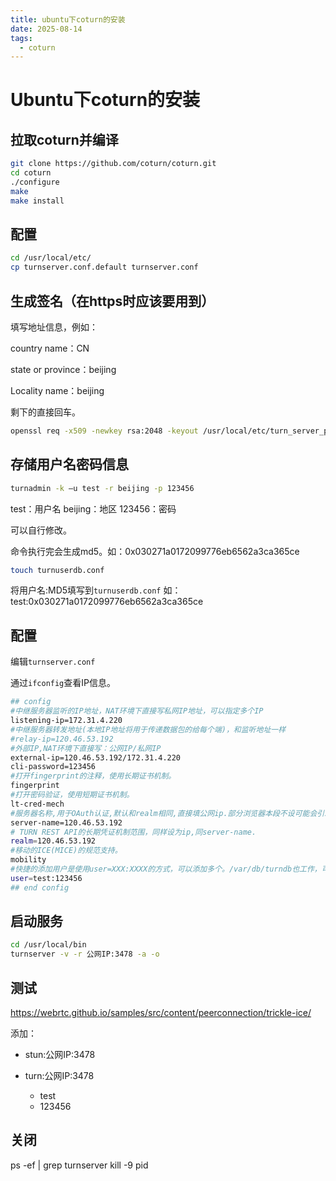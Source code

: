 ```yaml
---
title: ubuntu下coturn的安装
date: 2025-08-14
tags:
  - coturn
---
```


# Ubuntu下coturn的安装

## 拉取coturn并编译

```bash
git clone https://github.com/coturn/coturn.git
cd coturn
./configure
make
make install
```

## 配置

```bash
cd /usr/local/etc/
cp turnserver.conf.default turnserver.conf
```

## 生成签名（在https时应该要用到）

填写地址信息，例如：

country name：CN

state or province：beijing

Locality name：beijing

剩下的直接回车。

```bash
openssl req -x509 -newkey rsa:2048 -keyout /usr/local/etc/turn_server_pkey.pem -out /usr/local/etc/turn_server_cert.pem -days 99999 -nodes
```

## 存储用户名密码信息

```bash
turnadmin -k –u test -r beijing -p 123456
```

test：用户名
beijing：地区
123456：密码

可以自行修改。

命令执行完会生成md5。如：0x030271a0172099776eb6562a3ca365ce

```bash
touch turnuserdb.conf
```
将用户名:MD5填写到`turnuserdb.conf`
如：test:0x030271a0172099776eb6562a3ca365ce

## 配置

编辑`turnserver.conf`

通过`ifconfig`查看IP信息。

```bash
## config
#中继服务器监听的IP地址，NAT环境下直接写私网IP地址，可以指定多个IP
listening-ip=172.31.4.220
#中继服务器转发地址(本地IP地址将用于传递数据包的给每个端)，和监听地址一样
#relay-ip=120.46.53.192
#外部IP,NAT环境下直接写：公网IP/私网IP
external-ip=120.46.53.192/172.31.4.220
cli-password=123456
#打开fingerprint的注释，使用长期证书机制。
fingerprint
#打开密码验证，使用短期证书机制。
lt-cred-mech
#服务器名称,用于OAuth认证,默认和realm相同,直接填公网ip.部分浏览器本段不设可能会引发cors错误。
server-name=120.46.53.192
# TURN REST API的长期凭证机制范围，同样设为ip,同server-name.
realm=120.46.53.192
#移动的ICE(MICE)的规范支持。
mobility
#快捷的添加用户是使用user=XXX:XXXX的方式，可以添加多个。/var/db/turndb也工作，可以使用turnadmin来管理其中用户，可以添加多个。
user=test:123456
## end config
```

## 启动服务

```bash
cd /usr/local/bin
turnserver -v -r 公网IP:3478 -a -o
```
## 测试
https://webrtc.github.io/samples/src/content/peerconnection/trickle-ice/

添加：
- stun:公网IP:3478

- turn:公网IP:3478
    - test
    - 123456


## 关闭

ps -ef | grep turnserver
kill -9 pid

